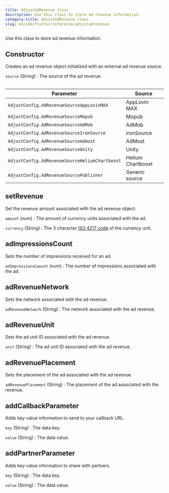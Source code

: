 ```yaml
---
title: AdjustAdRevenue class
description: Use this class to store ad revenue information.
category-title: AdjustAdRevenue class
slug: en/sdk/flutter/reference/adjustadrevenue
---
```


Use this class to store ad revenue information.

<Function>

## Constructor

Creates an ad revenue object initialized with an external ad revenue source.

<slot slot="signature">


<ConstructorSig />

</slot>

<slot slot="snippet">


<Constructor />

</slot>

<slot slot="parameters">

`source` (String)
: The source of the ad revenue.

<Table>

| Parameter                                      | Source            |
| ---------------------------------------------- | ----------------- |
| `AdjustConfig.AdRevenueSourceAppLovinMAX`      | AppLovin MAX      |
| `AdjustConfig.AdRevenueSourceMopub`            | Mopub             |
| `AdjustConfig.AdRevenueSourceAdMob`            | AdMob             |
| `AdjustConfig.AdRevenueSourceIronSource`       | ironSource        |
| `AdjustConfig.AdRevenueSourceAdmost`           | AdMost            |
| `AdjustConfig.AdRevenueSourceUnity`            | Unity             |
| `AdjustConfig.AdRevenueSourceHeliumChartboost` | Helium Chartboost |
| `AdjustConfig.AdRevenueSourcePublisher`        | Generic source    |

</Table>

</slot>

</Function>

<Function>

## setRevenue

Set the revenue amount associated with the ad revenue object.

<slot slot="signature">


<SetRevenueSig />

</slot>

<slot slot="snippet">


<SetRevenue />

</slot>

<slot slot="parameters">

`amount` (num)
: The amount of currency units associated with the ad.

`currency` (String)
: The 3 character [ISO 4217 code](https://www.iban.com/currency-codes) of the currency unit.

</slot>

</Function>

<Function>

## adImpressionsCount

Sets the number of impressions received for an ad.

<slot slot="signature">


<AdImpressionsCountSig />

</slot>

<slot slot="snippet">


<AdImpressionsCount />

</slot>

<slot slot="parameters">

`adImpressionsCaount` (num)
: The number of impressions associated with the ad.

</slot>

</Function>

<Function>

## adRevenueNetwork

Sets the network associated with the ad revenue.

<slot slot="signature">


<AdRevenueNetworkSig />

</slot>

<slot slot="snippet">


<AdRevenueNetwork />

</slot>

<slot slot="parameters">

`adRevenueNetwork` (String)
: The network associated with the ad revenue.

</slot>

</Function>

<Function>

## adRevenueUnit

Sets the ad unit ID associated with the ad revenue.

<slot slot="signature">


<AdRevenueUnitSig />

</slot>

<slot slot="snippet">


<AdRevenueUnit />

</slot>

<slot slot="parameters">

`unit` (String)
: The ad unit ID associated with the ad revenue.

</slot>

</Function>

<Function>

## adRevenuePlacement

Sets the placement of the ad associated with the ad revenue.

<slot slot="signature">


<AdRevenuePlacementSig />

</slot>

<slot slot="snippet">


<AdRevenuePlacement />

</slot>

<slot slot="parameters">

`adRevenuePlacement` (String)
: The placement of the ad associated with the revenue.

</slot>

</Function>

<Function>

## addCallbackParameter

Adds key-value information to send to your callback URL.

<slot slot="signature">


<AddCallbackParameterSig />

</slot>

<slot slot="snippet">


<AddCallbackParameter />

</slot>

<slot slot="parameters">

`key` (String)
: The data key.

`value` (String)
: The data value.

</slot>

</Function>

<Function>

## addPartnerParameter

Adds key-value information to share with partners.

<slot slot="signature">


<AddPartnerParameterSig />

</slot>

<slot slot="snippet">


<AddPartnerParameter />

</slot>

<slot slot="parameters">

`key` (String)
: The data key.

`value` (String)
: The data value.

</slot>

</Function>

